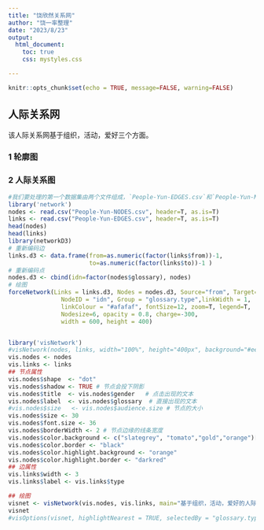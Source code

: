```yaml
---
title: "饶欣然关系网"
author: "饶一率整理"
date: "2023/8/23"
output: 
  html_document:
    toc: true
    css: mystyles.css

---
```


```r
knitr::opts_chunk$set(echo = TRUE, message=FALSE, warning=FALSE)
```

## 人际关系网
该人际关系网基于组织，活动，爱好三个方面。

### 1 轮廓图






### 2 人际关系图


```r
#我们要处理的第一个数据集由两个文件组成，`People-Yun-EDGES.csv`和`People-Yun-NODES.csv`
library('network')
nodes <- read.csv("People-Yun-NODES.csv", header=T, as.is=T)
links <- read.csv("People-Yun-EDGES.csv", header=T, as.is=T)
head(nodes)
head(links)
library(networkD3)
# 重新编码边
links.d3 <- data.frame(from=as.numeric(factor(links$from))-1, 
                       to=as.numeric(factor(links$to))-1 )
# 重新编码点
nodes.d3 <- cbind(idn=factor(nodes$glossary), nodes) 
# 绘图
forceNetwork(Links = links.d3, Nodes = nodes.d3, Source="from", Target="to",
               NodeID = "idn", Group = "glossary.type",linkWidth = 1,
               linkColour = "#afafaf", fontSize=12, zoom=T, legend=T,
               Nodesize=6, opacity = 0.8, charge=-300, 
               width = 600, height = 400)


library('visNetwork') 
#visNetwork(nodes, links, width="100%", height="400px", background="#eeefff",           main="Network", submain="And what a great network it is!",           footer= "Hyperlinks and mentions among media sources")
vis.nodes <- nodes
vis.links <- links
## 节点属性
vis.nodes$shape  <- "dot"  
vis.nodes$shadow <- TRUE # 节点会投下阴影
vis.nodes$title  <- vis.nodes$gender   # 点击出现的文本
vis.nodes$label  <- vis.nodes$glossary  # 直接出现的文本
#vis.nodes$size   <- vis.nodes$audience.size # 节点的大小
vis.nodes$size <- 30
vis.nodes$font.size <- 36
vis.nodes$borderWidth <- 2 # 节点边缘的线条宽度
vis.nodes$color.background <- c("slategrey", "tomato","gold","orange")[vis.nodes$gender.type]
vis.nodes$color.border <- "black"
vis.nodes$color.highlight.background <- "orange"
vis.nodes$color.highlight.border <- "darkred"
## 边属性
vis.links$width <- 3
vis.links$label <- vis.links$type

## 绘图
visnet <- visNetwork(vis.nodes, vis.links, main="基于组织，活动，爱好的人际关系图", submain="饶欣然")
visnet
#visOptions(visnet, highlightNearest = TRUE, selectedBy = "glossary.type")

```



